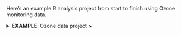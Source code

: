 
Here's an example R analysis project from start to finish using Ozone monitoring data.

<details>
<summary class="btn_code"> __EXAMPLE__: Ozone data project  **>** </summary>

<div class="quiz" style="margin-top: 0; background-color: white;">

Imagine we just received 3 years worth of ozone monitoring data to summarize. __Fun!__ 

Below is an example workflow we might follow in R.

1. Create a new project
1. Read the data
1. Simplify columns
1. Plot the data
1. Clean the data
1. View the data closer
1. Summarize the data
1. Save the results
1. __Share__ with friends


```r
library(readxl)
library(tidyverse)

# Prepare example data
aqs <- read_excel("../data/2014_AQS_FondduLac.xlsx") %>%
       mutate(Date = as.Date(Date))

met <- read_csv("../data/COQ 2014 Processed MET -ASOS.csv") %>% 
       mutate(Date = as.Date(paste(Year, Month, Day, sep = "-")),
              Month = as.numeric(Month),
              Hour = as.numeric(Hour)) %>% 
       group_by(Date, Month, Day, Hour) %>% 
       summarize(TEMP_F = mean(TempF, na.rm = T))

aqs <- left_join(aqs, met)

aqs <- filter(aqs, Parameter == 88101, !is.na(TEMP_F))

aqs <- rename(aqs, OZONE = Conc, YEAR = Year, SITE = site_catid) %>%
       rowwise() %>%
       mutate(YEAR = 2017 - sample(-1:1, 1),
              Date = as.Date(paste(YEAR, Month, Day, sep = "-")))

aqs <- aqs %>%
       select(SITE, Date, Hour, OZONE, TEMP_F, everything()) %>%
       filter(Month > 3, Month < 11) %>% 
       group_by(SITE, Date) %>%
       mutate(OZONE  = max(OZONE, na.rm = T),
              TEMP_F = max(TEMP_F, na.rm = T)) %>% 
       slice(1)

aqs$UNITS <- "PPB"

aqs$UNITS[6] <- "PPM"
aqs$OZONE[6] <- aqs$OZONE[6] / 1000

write_csv(aqs, "../data/OZONE_samples_demo.csv")
```

### 0. Start a new project {-}

We'll name this project: `"2019_Ozone"`


### 1. Read the data {-}
```r
library(readr)

# Read a file from the web
air_data <- read_csv("https://itep-r.netlify.com/data/OZONE_samples_demo.csv")
```

```r
library(knitr)
library(dplyr)

air_data %>% sample_n(5) %>% select(SITE, Date, OZONE, TEMP_F) %>% kable()
```


### 2. Simplify column names {-}
```r
library(janitor)

# Capital letters and spaces make things more difficult
# Let's clean them out
air_data <- clean_names(air_data)
```


### 3. Plot the data {-}
```r
library(ggplot2)

ggplot(air_data, aes(x = temp_f, y = ozone)) + 
    geom_point(alpha = 0.2) +
    geom_smooth(method = "lm")
```


### 4. Clean the data {-}
```r
library(dplyr)

# Drop values out of range
air_data <- air_data %>% filter(ozone > 0, temp_f < 199) 

# Convert all samples to PPB
air_data <- air_data %>% 
            mutate(OZONE = ifelse(units == "PPM", ozone * 1000, 
                                  ozone)) 
```


### 5. View the data __closer__ {-}
```r
ggplot(air_data, aes(x = temp_f, y = ozone)) + 
    geom_point(alpha = 0.2, size = 3) +
    geom_smooth(method = "lm") + 
    facet_wrap(~site) +
    labs(title = "Ozone increases with temperature", 
         subtitle = "Observations from 2015-2017")
```


### 6. Summarize the data {-}
```r
air_data <- air_data %>% 
            group_by(site, year) %>% 
            summarize(avg_ozone = mean(ozone) %>% round(2),
                      avg_temp  = mean(temp_f) %>% round(2))
```


```r
air_data %>% kable()
```


###  7. Save the results {-}

__Save the data table__
```r
air_data %>% write_csv("results/2015_2017_ozone_summary.csv")
```

<br>

__Save the site plot to PDF__
```r
ggsave("results/2015_2017-Ozone vs Temp.pdf")
```


### 8. Share with friends {-}

<a href = "https://github.com/dKvale/ex__OZONE__Project">
![](../images/github_example_ozone.png){style="width: 95%;"}
</a>

<br>
<div class="well">
Having an exact record of your analysis is great documentation for yourself and others. It's also handy when you want to repeat the same analysis on new data. Then you only need to copy the script, update the read data line, and push run to get a whole new set of fancy charts.
</div>

</div>

</details>

<br>
